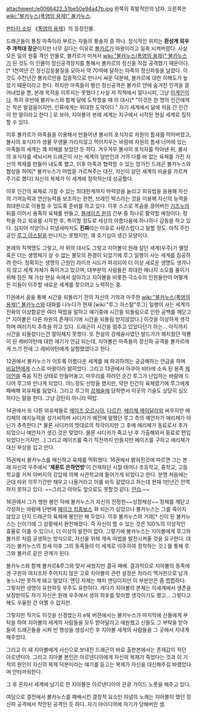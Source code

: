 attachment:/e0066422_51be50e94a47b.jpg
왼쪽의 흑발적안의 남자. 오른쪽은 [[wiki:"불카누스(폭염의 용제)" 불카누스]].


[[판타지 소설]] 《[[폭염의 용제]]》의 등장인물.

드래곤들이 통칭 마족이라 부르는 자들의 통솔자 중 하나. 정식적인 위치는 '''환성계 외우주 개척대 장군'''이지만 너무 길다는 이유로 [[볼카르]]가 마왕이라고 일축 시켜버렸다. 사실 모든 일의 원흉 격인 인물로, 볼카르가 미쳐서 [[wiki:"불카누스(폭염의 용제)" 불카누스]]가 된 것도 이 인물이 정신공격장치를 통해서 볼카르의 정신을 직접 공격했기 때문이다.[* 1천여년 간 정신감응물질을 모아서 약 70억에 달하는 마족의 정신파동을 날렸다. 이것도 수천년간 볼카르만을 집중적으로 만나서 싸운 덕분에, 볼카르에 대한 이해도가 높았기 때문이라고 한다. 하지만 마족들이 벌인 정신공격은 볼카르 안에 숨겨진 인격을 끌어내었을 뿐, 본래 목적을 이루지는 못했다.] 사실 저 직책에서 알다시피, 그냥 [[이계인]]이다. 특히 후반에 불카누스와 함께 달에 도착했을 때 의 대사[* "이것은 한 명의 인간에게는 작은 발걸음이지만, 인류에게는 위대한 도약이다." 자기 세계에서 달에 처음 간 인간이 한 말이라고 한다.] 로 보아, 지아볼의 본래 세계는 지구에서 시작된 현실 세계로 짐작할 수 있다.

이후 볼카르가 마족들을 이용해서 만들어낸 불사의 포식자로 차원의 틈새를 막아버렸고, 불사의 포식자가 생물 무생물 가리지않고 먹어치우는 바람에 차원의 틈새 너머에 있는 마족들의 세계는 꽤 피해를 보았던 듯 하다. 겨우겨우 불사의 포식자를 막아낸 뒤, 불사의 포식자를 세뇌시켜 드래곤이 사는 세계의 일반인과 거의 다를 바 없는 육체를 가진 자신의 복제를 만들어 내도록 했고, 이후 마족과 협력할 수 있는 망가진 드래곤 불카누스와 협상을 하여[* 불카누스가 마법을 가르쳐주는 대신, 자신이 살던 세계의 비술을 가르쳐 주기로 했다] 자신의 복제가 이 세계에 정착하는데 성공했다.

이후 인간의 육체로 가질 수 있는 최대한계까지 마력양을 늘리고 외유법을 응용해 자신의 기억능력과 연산능력을 보조하는 한편, 브레인 박스라는 것을 이용해 자신의 능력을 최대한으로 이용할 수 있도록 준비를 하고 있다. 이후 스스로 목숨을 끊어버린 [[기즈누]]의 뒤를 이어서 용족의 육체를 만들고, [[블레이즈 원]]의 간부 중 하나로 활약할 예정이다. 정착을 하고 외유를 시작한 후, 특이할 정도로 세상의 아름다움에 하나하나 감동을 하고 있다. 심지어 석양이나 피냄새마저도 '''진짜'''라는 이유로 사랑스럽다고 말할 정도. 아직 주인공인 [[루그 아스탈]]을 만나지는 못했지만, 꽤 호기심이 생긴 모양이다.

본래의 직책명도 그렇고, 저 위의 대사도 그렇고 지아볼이 원래 살던 세계(우주)가 멸망 혹은 더는 생명체가 살 수 없는 불모의 환경이 되었기에 루그 일행이 사는 세계를 침공하려 한다. 정확히는 생명의 근원인 라이프 시드가 파괴되어 더 이상 새로운 생명도 생겨나지 않고 세계 자체가 죽어가고 있으며, 대부분의 사람들은 최대한 에너지 소모를 줄이기 위해 잠든 채 가상 현실 속에서 살아가고 지아볼을 비롯한 극소수의 인원들만이 어떻게든 이들이 이주할 새로운 세계를 찾으려고 노력하는 중.

11권에서 꿈을 통해 시간을 되돌리기 전의 자신의 기억과 마주한 [[wiki:"불카누스(폭염의 용제)" 불카누스]]와 대화를 나누다가 현재 [wiki:"루그 아스탈"루그] 일행이 사는 세계의 진화의 이상함같은 여러 떡밥을 말하고 얘기중에 시간을 되돌림으로 인한 공백를 깨닫고[* 지아볼은 다른 차원의 존재이기에 시간을 되돌림 받지않았다.] 이것을 이상하게 생각하며 여러가지 추측을 하고 있다. 드래곤이 시간을 멈추고 있었다던가 하는… 아직까지 시간을 되돌렸다는건 알아채지 못했다. 또 전설의 강체술사였던 발드가가 해치웠던 악룡이 된 레비아탄에 대한 얘기가 언급 되는데, 지아볼은 마족들의 정신파 공격을 볼카르에게 쓰기 전에 그 레비아탄에게 실험했었다고 한다.

12권에서 불카누스가 이토록 아름다운 세계를 왜 파괴하려는 궁금해하는 언급을 하며 [[비요텐]]에게 스스로 마왕이라 밝히었다. 그리고 13권에서 아쿠아 비타에 소속 된 용족 [[제이언]]을 죽음 직전 상태로 만들어놓고, 마무리를 하려던 순간 루그가 난입하는 바람에 드디어 루그와 만나게 되었다. 어느정도 선방을 했지만, 약한 인간의 육체였기에 루그에게 패배해 외유체를 잃었다. 그리고 루그의 [[강체술]]에 당하면서 이곳의 기술도 상당히 심오하다는 말을 한다. 그냥 감탄이 아니라 떡밥.

14권에서 또 다른 외유체들로 [[메이즈 오르시아]], [[다르칸]], [[에리체 메이달라]]와 싸우지만 에리체의 예지능력을 성가셔하며 샤디카가 예전에 말했던 루그 측의 예언자가 에리체가 아닌가 추측한다.[* 물론 샤디카의 멋대로의 착각이지만 그 후에 에리체가 동료로서 추가되었으니 예언자가 생긴 것은 맞았다. 물론 샤디카가 죽고 난 후 가출해와서 동료로 편입되었다는거지만...] 그리고 메이즈를 죽기 직전까지 만들지만 메이즈를 구하고 에리체가 대신 부상을 입고 만다.

15권에서 불카누스를 배신하고 육체를 먹튀했다. 16권에서 밝혀진것에 따르면 그는 본래 자신의 우주에서 ''''제룬트 은하연방''''이 건재하던 시절 태어나 초등학교, 중학교, 고등학교를 거쳐 아버지의 강압에 의해 사관학교에 들어가게 되었다고 한다. 분명 처음에는 군대 따위 의무기간만 채우고 나올거라고 이를 바득 갈았다고 하는데 현재 1만년간 전역하지 못하고 있다. ~~그리고 아마도 앞으로도 못할것 같다. [[안습]].~~

16권에서 그가 행한 봉인 덕에 불카누스가 자신의 진정한~~성정체성~~ 정체를 깨닫고 각성하는 바람에 단번에 [[페이크 최종보스]] 화 되는가 싶었으나 불카누스는 그를 죽이지 않았고 단지 드래곤의 육체에 봉인만 해 두었다.
이후 불카누스와 거래[* 신이 된 불카누스는 신이기에 그 상황에서 완전해졌다. 즉 자신이 할 수 있는 것은 100%의 이상적인 효율로 이룰 수 있으나, 더 이상의 발전이 없다. 그렇기에 불카누스는 지아볼에게 루그와 볼카르 처럼 공생하는 방식으로, 자신을 위해 계속 마법을 발전시켜줄 것을 요구한다. 대가는 불카누스의 창세 이후 그의 동족들이 이 세계로 이주하여 정착하는 것.] 를 통해 루그와 볼카르 같은 관계가 된다.

불카누스와 함께 볼카르&루그와 맞서 싸웠지만 결국 패배. 결과적으로 지아볼의 동족에겐 구원의 여지조차 주어지지 않은 고로 지아볼의 관련 설정은 차라리 맥거핀으로 남겨놓느니만 못하게 돼고 말았다. 엔딩 자체는 해피 엔딩이지만 이 부분만은 좀 찝찝하다. 그렇지만 생명이 유한하듯 우주도 유한하다. 게다가 지아볼의 본체는 이세계에서 생존을 보장받아도 자기 자신은 원래 우주에서 생의 최후를 맞이할 생각이기도 했고... 그렇다고해도 우울한 건 어쩔 수 없지만.

그렇지만 작가도 이것을 신경썼는지 e북 버젼에서는 불카누스가 마지막에 신들에게 부탁을 하여 지아볼의 세계의 사람들을 모두 받아달라고 애원했고 신들도 그 부탁을 받아들여 드래곤들을 시켜 빈 행성을 생성시킨 후 지아볼 세계의 사람들을 그 곳에서 지내게 해주었다.

그리고 이 때 지아볼에게 사신으로 보내진 드래곤이 바로 출판본에서는 존재감이 적던 아르넨디아. 그리고 지아볼 본인은 아르넨디아에게 자신의 복제가 죽었다는 것과 이 기적의 원인이 자신의 복제 덕분이라는 얘기를 듣고는 복제가 자신을 대신해주길 바랬었다며 안타까워한다.

그 후 혼자서 세계에 남기로 한 지아볼은 아르넨디아의 관광 가이드 노릇을 해주고 있다.

여담으로  결전에서  불카누스를  패배시킨 결정적 요소인 의념의 노래는 지아볼이 했던  정신파 공격에서  착안된  공격인 듯 하다.  자기 아이디어에  자기가  당해버린  셈.
